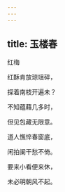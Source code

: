 ```yaml
---
---
---
```

title: 玉楼春
---




红梅





红酥肯放琼瑶碎，

探着南枝开遍未？

不知蕴藉几多时，

但见包藏无限意。

道人憔悴春窗底，

闲拍阑干愁不倚。

要来小看便来休，

未必明朝风不起。